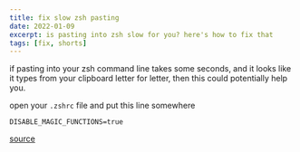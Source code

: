 ```yaml
---
title: fix slow zsh pasting
date: 2022-01-09
excerpt: is pasting into zsh slow for you? here's how to fix that
tags: [fix, shorts]
---
```


if pasting into your zsh command line takes some seconds, and it looks like it types from your clipboard letter for letter, then this could potentially help you.

open your `.zshrc` file and put this line somewhere

```
DISABLE_MAGIC_FUNCTIONS=true
```

[source](https://github.com/ohmyzsh/ohmyzsh/wiki/Settings#disable_magic_functions)
